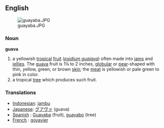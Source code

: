 ==English== [[Image:guayaba.JPG|right]]
=== Noun === 
'''guava'''
# a yellowish [[tropical]] [[fruit]] (''[[psidium guajava]]'') often made into [[jam]]s and [[jellies]]. The [[guava]] fruit is 1¼ to 2 inches, [[globular]] or [[pear]]-shaped with thin, yellow, green, or brown [[skin]]; the [[meat]] is yellowish or pale green to pink in color.
# a tropical [[tree]] which produces such fruit.

=== Translations ===
*[[Indonesian]]: [[jambu]]
*[[Japanese]]: [[グアヴァ]] (guava)
*[[Spanish]] : [[Guayaba]] (fruit),  [[guayabo]] (tree)
*[[French]] : [[goyavier]]